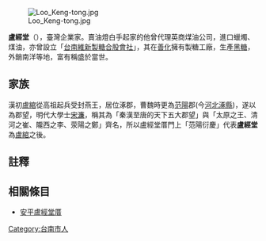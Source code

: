 [[File:Loo_Keng-tong.jpg|thumb]]

'''盧經堂'''（{{bd|1858年|7月7日|1926年|12月27日}}）{{NoteTag|1=[[台灣日治時期|日治]]戶籍將其出生年從清咸豐八年改為日本[[安政|安政]]五年}}，臺灣企業家。賣油燈白手起家的他曾代理英商煤油公司，進口蠟燭、煤油，亦曾設立「[[台南維新製糖合股會社|台南維新製糖合股會社]]」，其在[[善化區|善化]]擁有製糖工廠，生產[[黑糖|黑糖]]，外銷南洋等地，富有稱盛於當世。

==家族==
漢初[[盧綰|盧綰]]從高祖起兵受封燕王，居位涿郡，曹魏時更為[[范陽|范陽]]郡(今[[河北|河北]][[涿縣|涿縣]])，遂以為郡望，明代大學士[[宋濂|宋濂]]，稱其為「秦漢至唐的天下五大郡望」與「太原之王、清河之崔、隴西之李、荥陽之鄭」齊名，所以盧經堂厝門上「范陽衍慶」代表'''盧經堂'''為[[盧綰|盧綰]]之後。

== 註釋 ==
{{ReflistH}}
{{NoteFoot}}
{{ReflistF}}

== 相關條目 ==
*[[安平盧經堂厝|安平盧經堂厝]]

[[Category:台南市人|Category:台南市人]]